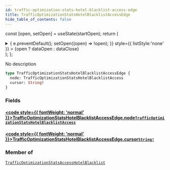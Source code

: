 ```yaml
---
id: traffic-optimization-stats-hotel-blacklist-access-edge
title: TrafficOptimizationStatsHotelBlacklistAccessEdge
hide_table_of_contents: false
---
```






const [open, setOpen] = useState(startOpen);
return (
<details {...(open ? { open: true } : {})} className="details" style={{ border:'none', boxShadow:'none', background:'var(--ifm-background-color)' }}>
<summary
onClick={(e) => {
e.preventDefault();
setOpen((open) => !open);
}}
style={{ listStyle:'none' }} >
{open ? dataOpen : dataClose}
</summary>
{open && children}
</details>
);
};

No description

```graphql
type TrafficOptimizationStatsHotelBlacklistAccessEdge {
  node: TrafficOptimizationStatsHotelBlacklistAccess
  cursor: String!
}
```

### Fields

#### [<code style={{ fontWeight: 'normal' }}>TrafficOptimizationStatsHotelBlacklistAccessEdge.<b>node</b></code>](#)<Bullet />[`TrafficOptimizationStatsHotelBlacklistAccess`](/api/objects/traffic-optimization-stats-hotel-blacklist-access) <Badge class="badge badge--secondary" text="object"/>

>

#### [<code style={{ fontWeight: 'normal' }}>TrafficOptimizationStatsHotelBlacklistAccessEdge.<b>cursor</b></code>](#)<Bullet />[`String!`](/api/scalars/string) <Badge class="badge badge--secondary" text="non-null"/> <Badge class="badge badge--secondary" text="scalar"/>

>

### Member of

[`TrafficOptimizationStatsAccessHotelBlacklist`](/api/objects/traffic-optimization-stats-access-hotel-blacklist) <Badge class="badge badge--secondary" text="object"/>
